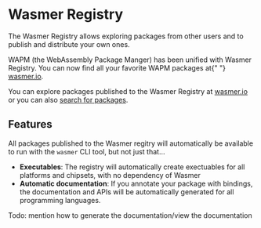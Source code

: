 
# Wasmer Registry

The Wasmer Registry allows exploring packages from other users and to publish and distribute your own ones.

<Callout type="info" emoji="ℹ️">
  WAPM (the WebAssembly Package Manger) has been unified with Wasmer Registry.
  You can now find all your favorite WAPM packages at{" "}
  <a href="https://wasmer.io">wasmer.io</a>.
</Callout>

You can explore packages published to the Wasmer Registry at [wasmer.io](https://wasmer.io/explore) or you can
also [search for packages](/registry/search).

## Features

All packages published to the Wasmer regitry will automatically be available to run with the `wasmer` CLI tool, but not just that...

- **Executables**: The registry will automatically create exectuables for all platforms and chipsets, with no dependency of Wasmer
- **Automatic documentation**: If you annotate your package with bindings, the documentation and APIs will be automatically generated for all programming languages.

Todo: mention how to generate the documentation/view the documentation
